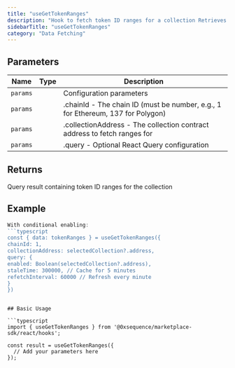 ```yaml
---
title: "useGetTokenRanges"
description: "Hook to fetch token ID ranges for a collection Retrieves the available token ID ranges for a specific collection, which is useful for understanding the token distribution and available tokens within a collection."
sidebarTitle: "useGetTokenRanges"
category: "Data Fetching"
---
```


## Parameters

| Name | Type | Description |
|------|------|-------------|
| `params` |  | Configuration parameters |
| `params` |  | .chainId - The chain ID (must be number, e.g., 1 for Ethereum, 137 for Polygon) |
| `params` |  | .collectionAddress - The collection contract address to fetch ranges for |
| `params` |  | .query - Optional React Query configuration |

## Returns

Query result containing token ID ranges for the collection

## Example

```typescript
With conditional enabling:
```typescript
const { data: tokenRanges } = useGetTokenRanges({
chainId: 1,
collectionAddress: selectedCollection?.address,
query: {
enabled: Boolean(selectedCollection?.address),
staleTime: 300000, // Cache for 5 minutes
refetchInterval: 60000 // Refresh every minute
}
})
```
```

## Basic Usage

```typescript
import { useGetTokenRanges } from '@0xsequence/marketplace-sdk/react/hooks';

const result = useGetTokenRanges({
  // Add your parameters here
});
```

